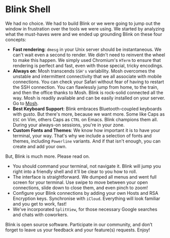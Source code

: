 # Blink Shell

We had no choice. We had to build Blink or we were going to jump out the window in frustration over the tools we were using. We started by analyzing what the must-haves were and we ended up grounding Blink on these four concepts:

- **Fast rendering**: `dmesg` in your Unix server should be instantaneous. We can't wait even a second to render. We didn't need to reinvent the wheel to make this happen. We simply used Chromium's `HTerm` to ensure that rendering is perfect and fast, even with those special, tricky encodings.
- **Always on**: Mosh transcends `SSH's` variability. Mosh overcomes the unstable and intermittent connectivity that we all associate with mobile connections. You can check your Safari without fear of having to restart the SSH connection. You can flawlessly jump from home, to the train, and then the office thanks to Mosh. Blink is rock-solid connected all the way. Mosh is readily available and can be easily installed on your server. Go to [Mosh](https://mosh.mit.edu).
- **Best Keyboard Support**: Blink embraces Bluetooth-coupled keyboards with gusto. But there's more, because we want more. Some like Caps as `ESC` on Vim, others Caps as `CTRL` on Emacs. Blink champions them all. During your always-on sessions, you're in your zone.
- **Custom Fonts and Themes**: We know how important it is to have your terminal, your way. That's why we include a selection of fonts and themes, including `Powerline` variants. And if that isn't enough, you can create and add your own.

But, Blink is much more. Please read on.

- You should command your terminal, not navigate it. Blink will jump you right into a friendly shell and it'll be clear to you how to roll.
- The interface is straightforward. We dumped all menus and went full screen for your terminal. Use swipe to move between your open connections, slide down to close them, and even pinch to zoom!
- Configure your Blink connections by adding your own Hosts and RSA Encryption keys. Synchronise with `iCloud`. Everything will look familiar and you get to work, fast!
- We've incorporated `SplitView`, for those necessary Google searches and chats with coworkers.

Blink is open source software. Participate in our community, and don’t forget to leave us your feedback and your feature(s) requests. Enjoy!

